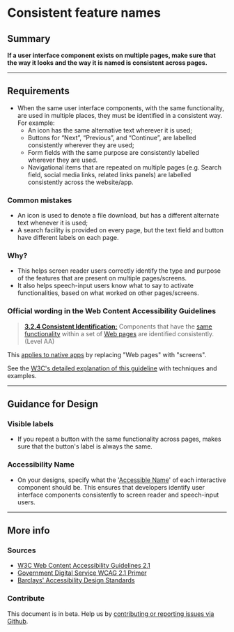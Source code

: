 
# Consistent feature names

## Summary

**If a user interface component exists on multiple pages, make sure that the way it looks and the way it is named is consistent across pages.**

---

## Requirements

* When the same user interface components, with the same functionality, are used in multiple places, they must be identified in a consistent way. For example:
  * An icon has the same alternative text wherever it is used;
  * Buttons for “Next”, “Previous”, and “Continue”, are labelled consistently wherever they are used;
  * Form fields with the same purpose are consistently labelled wherever they are used.
  * Navigational items that are repeated on multiple pages (e.g. Search field, social media links, related links panels) are labelled consistently across the website/app.

### Common mistakes

* An icon is used to denote a file download, but has a different alternate text whenever it is used;
* A search facility is provided on every page, but the text field and button have different labels on each page.

### Why?

* This helps screen reader users correctly identify the type and purpose of the features that are present on multiple pages/screens.
* It also helps speech-input users know what to say to activate functionalities, based on what worked on other pages/screens.

### Official wording in the Web Content Accessibility Guidelines

> [**3.2.4 Consistent Identification:**](https://www.w3.org/TR/UNDERSTANDING-WCAG20/consistent-behavior-consistent-functionality.html) Components that have the [same functionality](https://www.w3.org/TR/UNDERSTANDING-WCAG20/consistent-behavior-consistent-functionality.html#samefunctionalitydef) within a set of [Web pages](https://www.w3.org/TR/UNDERSTANDING-WCAG20/consistent-behavior-consistent-functionality.html#webpagedef) are identified consistently. (Level AA)

This [applies to native apps](https://www.w3.org/TR/wcag2ict/#consistent-behavior-consistent-functionality) by replacing "Web pages" with "screens".

See the [W3C's detailed explanation of this guideline](https://www.w3.org/TR/UNDERSTANDING-WCAG20/consistent-behavior-consistent-functionality.html) with techniques and examples.

---

## Guidance for Design

### Visible labels

* If you repeat a button with the same functionality across pages, makes sure that the button's label is always the same.

### Accessibility Name

* On your designs, specify what the '[Accessible Name](/playbook/definitions#accessible-name)' of each interactive component should be. This ensures that developers identify user interface components consistently to screen reader and speech-input users.

---

## More info

### Sources

* [W3C Web Content Accessibility Guidelines 2.1](https://www.w3.org/TR/WCAG21/)
* [Government Digital Service WCAG 2.1 Primer](https://alphagov.github.io/wcag-primer/)
* [Barclays' Accessibility Design Standards](https://home.barclays/who-we-are/our-suppliers/our-requirements-of-external-suppliers/)

### Contribute

This document is in beta. Help us by [contributing or reporting issues via Github](https://github.com/web-accessibility-io/web-accessibility.io).

